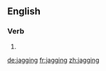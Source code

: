 ==English==

===Verb===
{{head|en}}

# {{present participle of|jag}}

[[de:jagging]]
[[fr:jagging]]
[[zh:jagging]]